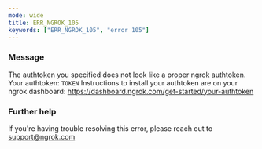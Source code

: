 ```yaml
---
mode: wide
title: ERR_NGROK_105
keywords: ["ERR_NGROK_105", "error 105"]
---
```



### Message

The authtoken you specified does not look like a proper ngrok authtoken.
Your authtoken: `TOKEN`
Instructions to install your authtoken are on your ngrok dashboard:
https://dashboard.ngrok.com/get-started/your-authtoken

<ErrorDetails />

### Further help

If you're having trouble resolving this error, please reach out to [support@ngrok.com](mailto:support@ngrok.com?subject=Help%20with%20ERR_NGROK_105)
